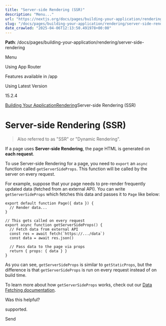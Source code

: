 ---
title: "Server-side Rendering (SSR)"
description: "Menu..."
url: "https://nextjs.org/docs/pages/building-your-application/rendering/server-side-rendering"
slug: "/docs/pages/building-your-application/rendering/server-side-rendering"
date_crawled: "2025-04-06T12:13:50.491978+00:00"
---

**Path**: /docs/pages/building-your-application/rendering/server-side-rendering

Menu

Using App Router

Features available in /app

Using Latest Version

15.2.4

[Building Your Application](/docs/pages/building-your-application)[Rendering](/docs/pages/building-your-application/rendering)Server-side Rendering (SSR)

# Server-side Rendering (SSR)

> Also referred to as "SSR" or "Dynamic Rendering".

If a page uses **Server-side Rendering**, the page HTML is generated on **each request**.

To use Server-side Rendering for a page, you need to `export` an `async` function called `getServerSideProps`. This function will be called by the server on every request.

For example, suppose that your page needs to pre-render frequently updated data (fetched from an external API). You can write `getServerSideProps` which fetches this data and passes it to `Page` like below:

```
export default function Page({ data }) {
  // Render data...
}
 
// This gets called on every request
export async function getServerSideProps() {
  // Fetch data from external API
  const res = await fetch(`https://.../data`)
  const data = await res.json()
 
  // Pass data to the page via props
  return { props: { data } }
}
```

As you can see, `getServerSideProps` is similar to `getStaticProps`, but the difference is that `getServerSideProps` is run on every request instead of on build time.

To learn more about how `getServerSideProps` works, check out our [Data Fetching documentation](/docs/pages/building-your-application/data-fetching/get-server-side-props).

Was this helpful?

supported.

Send